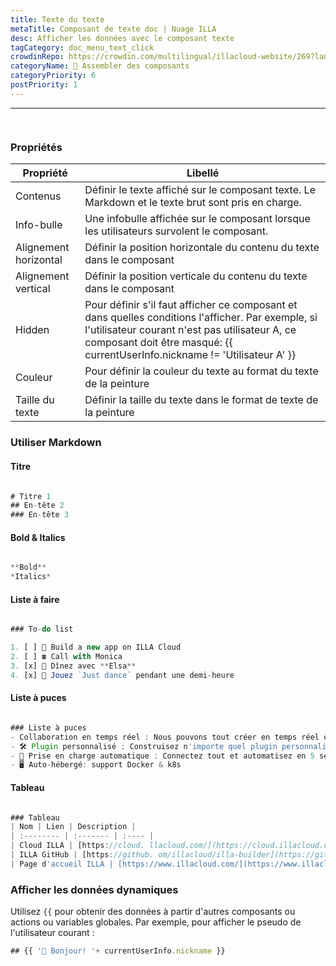 ```yaml
---
title: Texte du texte
metaTitle: Composant de texte doc | Nuage ILLA
desc: Afficher les données avec le composant texte
tagCategory: doc_menu_text_click
crowdinRepo: https://crowdin.com/multilingual/illacloud-website/269?languages=fr&filter=basic&value=0
categoryName: 🧬 Assembler des composants
categoryPriority: 6
postPriority: 1
---
```


* * *

## <h2 hidden>Texte</h2>

<img src='https://cdn.illacloud.com/official-website/img/docs/assemble/text1.png' alt="" />

### Propriétés

| Propriété             | Libellé                                                                                                                                                                                                                             |
| --------------------- | ----------------------------------------------------------------------------------------------------------------------------------------------------------------------------------------------------------------------------------- |
| Contenus              | Définir le texte affiché sur le composant texte. Le Markdown et le texte brut sont pris en charge.                                                                                                                                  |
| Info-bulle            | Une infobulle affichée sur le composant lorsque les utilisateurs survolent le composant.                                                                                                                                            |
| Alignement horizontal | Définir la position horizontale du contenu du texte dans le composant                                                                                                                                                               |
| Alignement vertical   | Définir la position verticale du contenu du texte dans le composant                                                                                                                                                                 |
| Hidden                | Pour définir s'il faut afficher ce composant et dans quelles conditions l'afficher. Par exemple, si l'utilisateur courant n'est pas utilisateur A, ce composant doit être masqué: {{ currentUserInfo.nickname != 'Utilisateur A' }} |
| Couleur               | Pour définir la couleur du texte au format du texte de la peinture                                                                                                                                                                  |
| Taille du texte       | Définir la taille du texte dans le format de texte de la peinture                                                                                                                                                                   |

### Utiliser Markdown

#### Titre

<img src='https://cdn.illacloud.com/official-website/img/docs/assemble/text2.png' alt="" />

```jsx
# Titre 1
## En-tête 2
### En-tête 3
```

#### Bold & Italics

<img src='https://cdn.illacloud.com/official-website/img/docs/assemble/text3.png' alt="" />

```jsx
**Bold**
*Italics*
```

#### Liste à faire

<img src='https://cdn.illacloud.com/official-website/img/docs/assemble/text4.png' alt="" />

```jsx
### To-do list

1. [ ] 🚀 Build a new app on ILLA Cloud
2. [ ] ☎️ Call with Monica
3. [x] 🍷 Dînez avec **Elsa**
4. [x] 💃 Jouez `Just dance` pendant une demi-heure
```

#### Liste à puces

<img src='https://cdn.illacloud.com/official-website/img/docs/assemble/text5.png' alt="" />

```jsx
### Liste à puces
- Collaboration en temps réel : Nous pouvons tout créer en temps réel ensemble.
- 🛠️ Plugin personnalisé : Construisez n'importe quel plugin personnalisé pour faire ce que vous voulez.
- 🤖 Prise en charge automatique : Connectez tout et automatisez en 5 secondes.
- 🖥️ Auto-hébergé: support Docker & k8s
```

#### Tableau

<img src='https://cdn.illacloud.com/official-website/img/docs/assemble/text6.png' alt="" />

```jsx
### Tableau
| Nom | Lien | Description |
| :-------- | :------- | :---- |
| Cloud ILLA | [https://cloud. llacloud.com/](https://cloud.illacloud.com/) |Build apps on ILLA Cloud|
| ILLA GitHub | [https://github. om/illacloud/illa-builder](https://github.com/illacloud/illa-builder) |Étoile sur GitHub|
| Page d'accueil ILLA | [https://www.illacloud.com/](https://www.illacloud.com/) |Site Offical du Cloud ILLA
```

### Afficher les données dynamiques

Utilisez `{{` pour obtenir des données à partir d'autres composants ou actions ou variables globales. Par exemple, pour afficher le pseudo de l'utilisateur courant :

```jsx
## {{ '👋 Bonjour! '+ currentUserInfo.nickname }}
```
